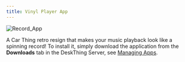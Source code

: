 ```yaml
---
title: Vinyl Player App
---
```



![Record_App](/src/assets/docs/Record_App.jpg)

A Car Thing retro resign that makes your music playback look like a spinning record! To install it, simply download the application from the **Downloads** tab in the DeskThing Server, see [Managing Apps](/official-apps/deskthing/managing-apps).


